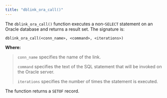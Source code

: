 ```yaml
---
title: "dblink_ora_call()"
---
```


<div id="dblink_ora_call" class="registered_link"></div>


The `dblink_ora_call()` function executes a non-`SELECT` statement on an Oracle database and returns a result set. The signature is:

    dblink_ora_call(<conn_name>, <command>, <iterations>)

**Where:**

> `conn_name` specifies the name of the link.
>
> `command` specifies the text of the SQL statement that will be invoked on the Oracle server.
>
> `iterations` specifies the number of times the statement is executed.

The function returns a `SETOF` record.
